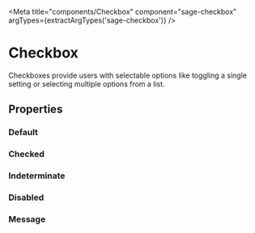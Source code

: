 


<Meta title="components/Checkbox" component="sage-checkbox" argTypes={extractArgTypes('sage-checkbox')} />

# Checkbox

Checkboxes provide users with selectable options like toggling a single setting or selecting multiple options from a list.

## Properties

<ArgsTable of="sage-checkbox" />

### Default

<Story story={stories.Default} />

<Canvas>
  <sage-checkbox id="default" label="Label" />
</Canvas>


### Checked

<Story story={stories.Checked} />

<Canvas>
  <sage-checkbox id="checked" checked="true" label="Label" />
</Canvas>


### Indeterminate

<Story story={stories.Indeterminate} />

<Canvas>
  <sage-checkbox id="indeterminate" indeterminate="true" checked="true" label="Label" />
</Canvas>

### Disabled

<Story story={stories.Disabled} />

<Canvas>
  <sage-checkbox id="disabled" disabled="true" label="Label" />
</Canvas>

<Canvas>
<sage-checkbox id="disabled-checked" disabled="true" checked="true" label="Label" />
</Canvas>


### Message

<Story story={stories.withMessage} />

<Canvas>
  <sage-checkbox id="message" label="Label" message="This is short message text."></sage-checkbox>
</Canvas>
